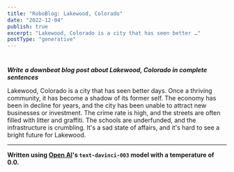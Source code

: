 ```yaml
---
title: "RoboBlog: Lakewood, Colorado"
date: "2022-12-04"
publish: true
excerpt: "Lakewood, Colorado is a city that has seen better …"
postType: "generative"
---
```

#

***Write a downbeat blog post about Lakewood, Colorado in complete sentences***

Lakewood, Colorado is a city that has seen better days. Once a thriving community, it has become a shadow of its former self. The economy has been in decline for years, and the city has been unable to attract new businesses or investment. The crime rate is high, and the streets are often filled with litter and graffiti. The schools are underfunded, and the infrastructure is crumbling. It's a sad state of affairs, and it's hard to see a bright future for Lakewood.

---
**Written using [Open AI](https://openai.com/)'s `text-davinci-003` model with a temperature of 0.0.**
